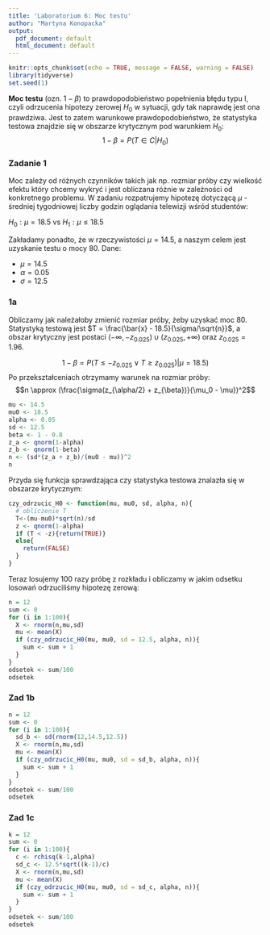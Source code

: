 ```yaml
---
title: 'Laboratorium 6: Moc testu'
author: "Martyna Konopacka"
output:
  pdf_document: default
  html_document: default
---
```


```r
knitr::opts_chunk$set(echo = TRUE, message = FALSE, warning = FALSE)
library(tidyverse)
set.seed(1)
```
**Moc testu** (ozn. $1 - \beta$) to prawdopodobieństwo popełnienia błędu typu I, czyli odrzucenia hipotezy zerowej $H_0$ w sytuacji, gdy tak naprawdę jest ona prawdziwa. Jest to zatem warunkowe prawdopodobieństwo, że statystyka testowa znajdzie się w obszarze krytycznym pod warunkiem $H_0$:
$$1 - \beta = P(T \in C | H_0)$$ 

### Zadanie 1
Moc zależy od różnych czynników takich jak np. rozmiar próby czy wielkość efektu który chcemy wykryć
i jest obliczana różnie w zależności od konkretnego problemu. W zadaniu rozpatrujemy hipotezę dotyczącą $\mu$ - średniej tygodniowej liczby godzin oglądania telewizji wśród studentów:

$H_0: \mu = 18.5$ vs $H_1: \mu \leq 18.5$

Zakładamy ponadto, że w rzeczywistości $\mu = 14.5$, a naszym celem jest uzyskanie testu o mocy $80%$. Dane:

* $\mu = 14.5$
* $\alpha = 0.05$ 
* $\sigma = 12.5$ 

### 1a
Obliczamy jak należałoby zmienić rozmiar próby, żeby uzyskać moc $80%$. Statystyką testową jest $T = \frac{\bar{x} - 18.5}{\sigma/\sqrt{n}}$, a obszar krytyczny jest postaci $(- \infty, - z_{0.025}) \cup (z_{0.025}, + \infty)$ oraz $z_{0.025} = 1.96$.

$$1 - \beta = P(T \leq -z_{0.025} \lor T \geq z_{0.025}) | \mu = 18.5)$$
Po przekształceniach otrzymamy warunek na rozmiar próby:
$$n \approx (\frac{\sigma(z_{\alpha/2} + z_{\beta})}{\mu_0 - \mu})^2$$




```r
mu <- 14.5
mu0 <- 18.5
alpha <- 0.05
sd <- 12.5
beta <- 1 - 0.8
z_a <- qnorm(1-alpha)
z_b <- qnorm(1-beta)
n <- (sd*(z_a + z_b)/(mu0 - mu))^2
n
```

Przyda się funkcja sprawdzająca czy statystyka testowa znalazła się w obszarze krytycznym:
```r
czy_odrzucic_H0 <- function(mu, mu0, sd, alpha, n){
  # obliczenie T
  T<-(mu-mu0)*sqrt(n)/sd
  z <- qnorm(1-alpha)
  if (T < -z){return(TRUE)}
  else{
    return(FALSE)
  }
}
```

Teraz losujemy 100 razy próbę z rozkładu
i obliczamy w jakim odsetku losowań odrzuciliśmy hipotezę zerową:
```r
n = 12
sum <- 0
for (i in 1:100){
  X <- rnorm(n,mu,sd)
  mu <- mean(X)
  if (czy_odrzucic_H0(mu, mu0, sd = 12.5, alpha, n)){
    sum <- sum + 1
  }
}
odsetek <- sum/100
odsetek
```

### Zad 1b
```r
n = 12
sum <- 0
for (i in 1:100){
  sd_b <- sd(rnorm(12,14.5,12.5))
  X <- rnorm(n,mu,sd)
  mu <- mean(X)
  if (czy_odrzucic_H0(mu, mu0, sd = sd_b, alpha, n)){
    sum <- sum + 1
  }
}
odsetek <- sum/100
odsetek
```

### Zad 1c
```r
k = 12
sum <- 0
for (i in 1:100){
  c <- rchisq(k-1,alpha)
  sd_c <- 12.5*sqrt((k-1)/c)
  X <- rnorm(n,mu,sd)
  mu <- mean(X)
  if (czy_odrzucic_H0(mu, mu0, sd = sd_c, alpha, n)){
    sum <- sum + 1
  }
}
odsetek <- sum/100
odsetek
```